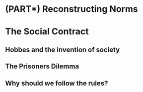 # (PART\*) Reconstructing Norms {-}

# The Social Contract

## Hobbes and the invention of society

## The Prisoners Dilemma

## Why should we follow the rules?





